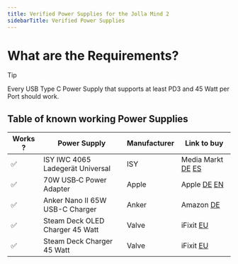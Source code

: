 ```yaml
---
title: Verified Power Supplies for the Jolla Mind 2
sidebarTitle: Verified Power Supplies
---
```


# What are the Requirements?
>[!TIP]
>
>Every USB Type C Power Supply that supports at least PD3 and 45 Watt per Port should work.
## Table of known working Power Supplies
|Works ?| Power Supply | Manufacturer| Link to buy|
|---|---|---|---|
|✅| ISY IWC 4065 Ladegerät Universal | ISY |Media Markt [DE](https://www.mediamarkt.de/de/product/_isy-iwc-4065-ladegerat-universal-max-output-65-w-weiss-2891690.html) [ES](https://www.mediamarkt.es/es/product/_cargador-isy-iwc-4065-65w-universal-blanco-1567814.html)|
|✅| 70W USB‑C Power Adapter | Apple |Apple [DE](https://www.apple.com/de/shop/product/MXN53ZM/A) [EN](https://www.apple.com/shop/product/MXN53AM/A)|
|✅| Anker Nano II 65W USB-C Charger | Anker |Amazon [DE](https://www.amazon.de/Anker-Ladegerät-Schnellladeleistung-Technologie-Kompatibel-Schwarz/dp/B094QKV6S8)|
|✅| Steam Deck OLED Charger 45 Watt | Valve | iFixit [EU](https://www.ifixit.com/en-eu/products/steam-deck-and-steam-deck-oled-ac-adapter-eu)|
|✅| Steam Deck Charger 45 Watt| Valve | iFixit [EU](https://www.ifixit.com/en-eu/products/steam-deck-ac-adapter-eu)|